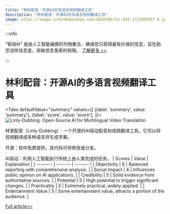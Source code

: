 ```yaml
---
title: "林利配音：开源AI的多语言视频翻译工具"
description: "林利配音：开源AI的多语言视频翻译工具"
image: https://image.informedainews.com/2024/08/Tec-9tF-1723807657-0.jpg
---
```



:::info

“智闻AI“ 是由人工智能编撰的刊物集合，确保您只获得最有价值的信息，旨在助您消除信息差，突破信息茧房的局限。  [了解更多 >>](/)

:::

# 林利配音：开源AI的多语言视频翻译工具


<Tabs
	defaultValue="summary"
	values={[
	{label: 'summary', value: 'summary'},
	{label: 'score', value: 'score'},
]}>
<TabItem value="summary">
<img
  src="https://image.informedainews.com/2024/08/Tec-9tF-1723807657-0.jpg"
  alt="Linly-Dubbing: Open-Source AI for Multilingual Video Translation"
/>



林里配音（Linly-Dubbing）：一个开源的AI驱动配音和视频翻译工具。它可以将视频翻译成多种语言并生成字幕。

开源：软件免费提供，其代码可供修改或分发。

AI驱动：利用人工智能执行传统上由人类完成的任务。
</TabItem>
<TabItem value="score">
	| Scores     | Value   | Explanation |
	| -------- | ------- | ------- |
	| Objectivity  | 6    | Balanced reporting with comprehensive analysis.    |
	| Social Impact | 4     | Influences public opinion on AI applications.    |
	| Credibility    | 5    | Solid evidence from authoritative sources.    |
	| Potential    | 5    | High potential to trigger significant changes.    |
	| Practicality    | 5    | Extremely practical, widely applied.    |
	| Entertainment Value    | 3    | Some entertainment value, attracts a portion of the audience.    |
</TabItem>
</Tabs>

[Full article>>](https://xiaohu.ai/p/12501)
